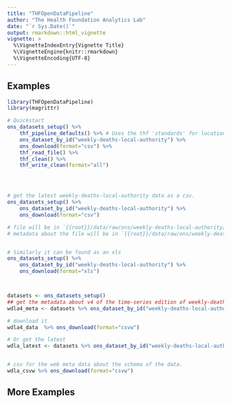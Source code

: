 ```yaml
---
title: "THFOpenDataPipeline"
author: "The Health Foundation Analytics Lab"
date: "`r Sys.Date()`"
output: rmarkdown::html_vignette
vignette: >
  %\VignetteIndexEntry{Vignette Title}
  %\VignetteEngine{knitr::rmarkdown}
  %\VignetteEncoding{UTF-8}
---
```


## Examples

<!-- Important that eval = FALSE here, otherwise building the vignette downloads data from the ONS API, which is not desirable. -->
```r

library(THFOpenDataPipeline)
library(magrittr)

# Quickstart
ons_datasets_setup() %>%
	thf_pipeline_defaults() %>% # Uses the thf 'standards' for location and format
	ons_dataset_by_id("weekly-deaths-local-authority") %>%
	ons_download(format="csv") %>%
	thf_read_file() %>%
	thf_clean() %>%
	thf_write_clean(format="all")




# get the latest weekly-deaths-local-authority data as a csv.
ons_datasets_setup() %>%
	ons_dataset_by_id("weekly-deaths-local-authority") %>%
	ons_download(format="csv")

# file will be in `{{root}}/data/raw/ons/weekly-deaths-local-authority/time-series/vN.csv`
# metadata about the file will be in `{{root}}/data/raw/ons/weekly-deaths-local-authority/time-series/vN.csv.meta.json`


# Similarly it can be found as an xls
ons_datasets_setup() %>%
	ons_dataset_by_id("weekly-deaths-local-authority") %>%
	ons_download(format="xls")



datasets <- ons_datasets_setup()
## get the metadata about v4 of the time-series edition of weekly-deaths-local-authority dataset.
wdla4_meta <- datasets %>% ons_dataset_by_id("weekly-deaths-local-authority", edition="time-series", version=4)

# download it
wdla4_data  %>% ons_download(format="csvw")

# Or get the latest
wdla_latest <- datasets %>% ons_dataset_by_id("weekly-deaths-local-authority", edition="time-series")


# csv for the web meta data about the schema of the data.
wdla_csvw %>% ons_download(format="csvw")

```


## More Examples
